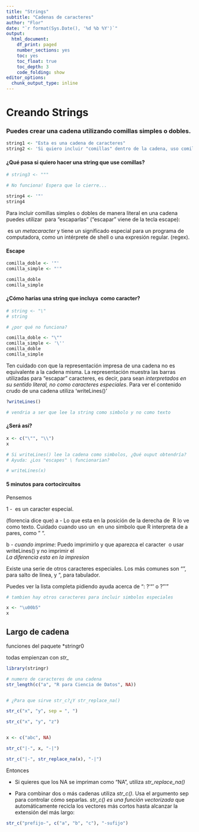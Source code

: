 ---
title: "Strings"
subtitle: "Cadenas de caracteres"
author: "Flor"
date: "`r format(Sys.Date(), '%d %b %Y')`"
output:
  html_document: 
    df_print: paged
    number_sections: yes
    toc: yes
    toc_float: true
    toc_depth: 3
    code_folding: show
editor_options:
  chunk_output_type: inline
---

# Creando Strings 

### Puedes crear una cadena utilizando comillas simples o dobles.

```{r}

string1 <- "Esta es una cadena de caracteres"
string2 <- 'Si quiero incluir "comillas" dentro de la cadena, uso comillas simples'

```


#### ¿Qué pasa si quiero hacer una string que use comillas?

```{r}

# string3 <- """

# No funciona! Espera que lo cierre...

string4 <- '"'
string4

```


Para incluir comillas simples o dobles de manera literal en una cadena puedes utilizar \ para “escaparlas” (“escapar” viene de la tecla escape):

\ es un *metacaracter* y tiene un significado especial para un programa de computadora, como un intérprete de shell o una expresión regular. (regex).

#### Escape \

```{r}

comilla_doble <- '"'
comilla_simple <- "'"

comilla_doble 
comilla_simple
```

#### ¿Cómo harías una string que incluya \ como caracter?

```{r}

# string <- "\"
# string

# ¿por qué no funciona?


```


```{r}
comilla_doble <- "\"" 
comilla_simple <- '\'' 
comilla_doble 
comilla_simple

```


Ten cuidado con que la representación impresa de una cadena no es equivalente a la cadena misma.
La representación muestra las barras utilizadas para “escapar” caracteres, es decir, para sean *interpretados en su sentido literal, no como caracteres especiales*.
Para ver el contenido crudo de una cadena utiliza 'writeLines()'


```{r}
?writeLines()

# vendria a ser que lee la string como simbolo y no como texto
```

#### ¿Será así?

```{r}

x <- c("\"", "\\")
x

# Si writeLines() lee la cadena como simbolos, ¿Qué ouput obtendría?
# Ayuda: ¿Los "escapes" \ funcionarian?

# writeLines(x)

```

#### 5 minutos para cortocircuitos


Pensemos

1 - \ es un caracter especial. 

(florencia dice que)
a - Lo que esta en la posición de la derecha de \ R lo ve como texto. Cuidado cuando uso un \ en uno simbolo que R interpreta de a pares, como " ".

b - *cuando imprime*: Puedo imprimirlo y que aparezca el caracter \ o usar writeLines() y no imprimir el \
*La diferencia esta en la impresion* 

Existe una serie de otros caracteres especiales. Los más comunes son "\n", para salto de línea, y 
"\t", para tabulador. 

Puedes ver la lista completa pidiendo ayuda acerca de ": ?'"' o ?"'"

```{r}

# tambien hay otros caracteres para incluir simbolos especiales

x <- "\u00b5"
x

```

## Largo de cadena

funciones del paquete *stringr0

todas empienzan con *str_*

```{r}

library(stringr)

# numero de caracteres de una cadena
str_length(c("a", "R para Ciencia de Datos", NA))


# ¿Para que sirve str_c?¿Y str_replace_na()

str_c("x", "y", sep = ", ")

str_c("x", "y", "z")


x <- c("abc", NA)

str_c("|-", x, "-|")

str_c("|-", str_replace_na(x), "-|")


```

Entonces

- Si quieres que los NA se impriman como "NA", utiliza *str_replace_na()*

- Para combinar dos o más cadenas utiliza *str_c()*. Usa el argumento sep para controlar cómo separlas. *str_c() es una función vectorizada* que automáticamente recicla los vectores más cortos hasta alcanzar la extensión del más largo:

```{r}

str_c("prefijo-", c("a", "b", "c"), "-sufijo")

```

















